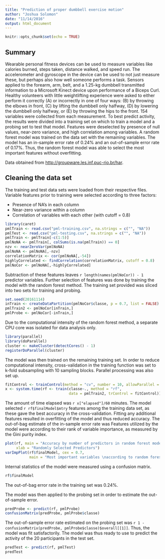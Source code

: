 ```yaml
---
title: "Prediction of proper dumbbell exercise motion"
author: "Joshua Solomon"
date: "11/14/2016"
output: html_document
---
```


```r
knitr::opts_chunk$set(echo = TRUE)
```

## Summary
Wearable personal fitness devices can be used to measure variables like calories burned, steps taken, distance walked, and speed run. The accelerometer and gyroscope in the device can be used to not just measure these, but perhaps also how well someone performs a task. Sensors applied to the forearm, arm, belt, and a 1.25-kg dumbbell transmitted information to a Microsoft Kinect device upon performance of a Biceps Curl. Healthy volunteers with little weightlifting experience were asked to either perform it correctly (A) or incorrectly in one of four ways: (B) by throwing the elbows in front, (C) by lifting the dumbbell only halfway, (D) by lowering the dumbbell only halfway, or (E) by throwing the hips to the front. 154 variables were collected from each measurement. To best predict activity, the results were divided into a training set on which to train a model and a probing set to test that model. Features were deselected by presence of null values, near-zero variance, and high correlation among variables. A random forest model was trained on the data set with the remaining variables. The model has an in-sample error rate of 0.24% and an out-of-sample error rate of 0.17%. Thus, the random forest model was able to select the most important features without overfitting.

Data obtained from [http://groupware.les.inf.puc-rio.br/har](http://groupware.les.inf.puc-rio.br/har).

## Cleaning the data set
The training and test data sets were loaded from their respective files. Variable features prior to training were selected according to three factors:

* Presence of NA's in each column
* Near-zero variance within a column
* Correlation of variables with each other (with cutoff = 0.8)
``` R
library(caret)
pmlTrain <- read.csv("pml-training.csv", na.strings = c("", "NA"))
pmlTest <- read.csv("pml-testing.csv", na.strings = c("", "NA"))
pmlTrain <- pmlTrain[-c(1:5)]
pmlNoNA <- pmlTrain[, colSums(is.na(pmlTrain)) == 0]
nzv <- nearZeroVar(pmlNoNA)
pmlNoNA <- pmlNoNA[,-nzv]
correlationMatrix <- cor(pmlNoNA[,-54])
highlyCorrelated <- findCorrelation(correlationMatrix, cutoff = 0.8)
pmlNoCor <- pmlNoNA[,-highlyCorrelated]
```

Subtraction of these features leaves `r length(names(pmlNoCor)) - 1` predictor variables. Further selection of features was done by training the model with the random forest method. The training set provided was sliced into two sets for training and probing.

```r
set.seed(20161114)
inTrain <- createDataPartition(pmlNoCor$classe, p = 0.7, list = FALSE)
pmlTrain2 <- pmlNoCor[inTrain,]
pmlProbe <- pmlNoCor[-inTrain,]
```

Due to the computational intensity of the random forest method, a separate CPU core was isolated for data analysis only.

```r
library(parallel)
library(doParallel)
cluster <- makeCluster(detectCores() - 1)
registerDoParallel(cluster)
```

The model was then trained on the remaining training set. In order to reduce computational intensity, cross-validation in the training function was set to k-fold subsampling with 10 sampling blocks. Parallel processing was also set up.
```r
fitControl <- trainControl(method = "cv", number = 10, allowParallel = TRUE)
x <- system.time(rf <- train(classe~., method = "rf", 
                             data = pmlTrain2, trControl = fitControl))
```

The amount of time elapsed was `r x["elapsed"]/60` minutes. The model selected `r rf$finalModel$mtry` features among the training data set, as these gave the best accuracy in the cross-validation. Fitting any additional features resulted in overfitting of the model and thus reduced accuracy. The out-of-bag estimate of the in-sample error rate was Features utilized by the model were according to their rank of variable importance, as measured by the Gini purity index.
```r
plot(rf, main = "Accuracy by number of predictors in random forest model", 
     xlab = "Randomly Selected Predictors")
varImpPlot(rf$finalModel, cex = 0.7, 
           main = "Most important variables \naccording to random forest model")
```

Internal statistics of the model were measured using a confusion matrix.
```r
rf$finalModel
```
The out-of-bag error rate in the training set was 0.24%. 

The model was then applied to the probing set in order to estimate the out-of-sample error.
```r
predProbe <- predict(rf, pmlProbe)
confusionMatrix(predProbe, pmlProbe$classe)
```
The out-of-sample error rate estimated on the probing set was `r 1 - confusionMatrix(predProbe, pmlProbe$classe)$overall[[1]]`. Thus, the model was fit satisfactorily. The model was thus ready to use to predict the activity of the 20 participants in the test set.
```r
predTest <- predict(rf, pmlTest)
predTest
```
